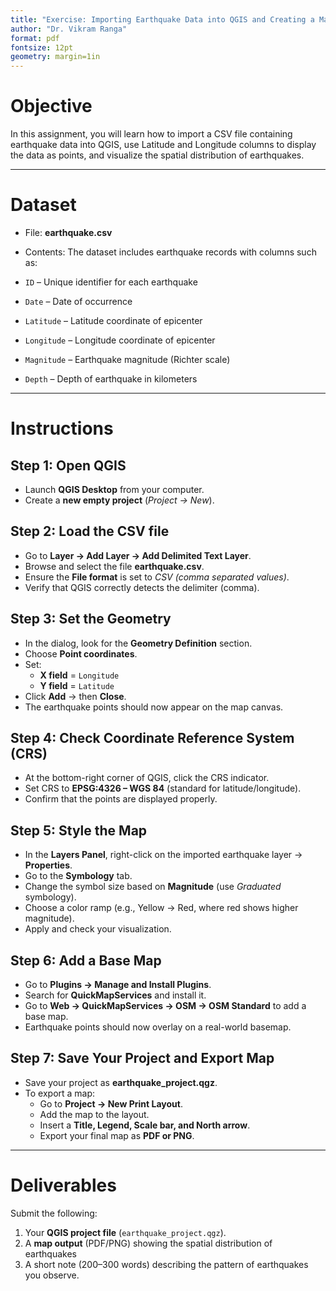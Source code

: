 ```yaml
---
title: "Exercise: Importing Earthquake Data into QGIS and Creating a Map"
author: "Dr. Vikram Ranga"
format: pdf
fontsize: 12pt
geometry: margin=1in
---
```


# Objective

In this assignment, you will learn how to import a CSV file containing earthquake data into QGIS, use Latitude and Longitude columns to display the data as points, and visualize the spatial distribution of earthquakes.  

---

# Dataset  

- File: **earthquake.csv**  
- Contents: The dataset includes earthquake records with columns such as:  

- `ID` – Unique identifier for each earthquake  
- `Date` – Date of occurrence  
- `Latitude` – Latitude coordinate of epicenter  
- `Longitude` – Longitude coordinate of epicenter  
- `Magnitude` – Earthquake magnitude (Richter scale)  
- `Depth` – Depth of earthquake in kilometers  

---

# Instructions  

## Step 1: Open QGIS  
- Launch **QGIS Desktop** from your computer.  
- Create a **new empty project** (*Project → New*).  

## Step 2: Load the CSV file  
- Go to **Layer → Add Layer → Add Delimited Text Layer**.  
- Browse and select the file **earthquake.csv**.  
- Ensure the **File format** is set to *CSV (comma separated values)*.  
- Verify that QGIS correctly detects the delimiter (comma).  

## Step 3: Set the Geometry  
- In the dialog, look for the **Geometry Definition** section.  
- Choose **Point coordinates**.  
- Set:  
  - **X field** = `Longitude`  
  - **Y field** = `Latitude`  
- Click **Add** → then **Close**.  
- The earthquake points should now appear on the map canvas.  

## Step 4: Check Coordinate Reference System (CRS)  
- At the bottom-right corner of QGIS, click the CRS indicator.  
- Set CRS to **EPSG:4326 – WGS 84** (standard for latitude/longitude).  
- Confirm that the points are displayed properly.  

## Step 5: Style the Map  
- In the **Layers Panel**, right-click on the imported earthquake layer → **Properties**.  
- Go to the **Symbology** tab.  
- Change the symbol size based on **Magnitude** (use *Graduated* symbology).  
- Choose a color ramp (e.g., Yellow → Red, where red shows higher magnitude).  
- Apply and check your visualization.  

## Step 6: Add a Base Map  
- Go to **Plugins → Manage and Install Plugins**.  
- Search for **QuickMapServices** and install it.  
- Go to **Web → QuickMapServices → OSM → OSM Standard** to add a base map.  
- Earthquake points should now overlay on a real-world basemap.  

## Step 7: Save Your Project and Export Map  
- Save your project as **earthquake_project.qgz**.  
- To export a map:  
  - Go to **Project → New Print Layout**.  
  - Add the map to the layout.  
  - Insert a **Title, Legend, Scale bar, and North arrow**.  
  - Export your final map as **PDF or PNG**.  

---

# Deliverables  

Submit the following:  

1. Your **QGIS project file** (`earthquake_project.qgz`).  
2. A **map output** (PDF/PNG) showing the spatial distribution of earthquakes 
3. A short note (200–300 words) describing the pattern of earthquakes you observe.  
